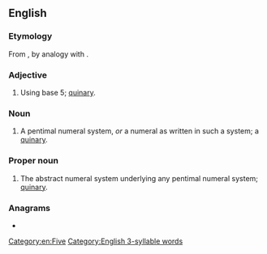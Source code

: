 ==English==

===Etymology===
From {{m|en|pent-}}, by analogy with {{m|en|decimal}}.

===Adjective===
{{en-adj|-}}

# {{lb|en|rare|of a positional numeral system}} Using base 5; [[quinary]].

===Noun===
{{en-noun}}

# {{lb|en|rare}} A pentimal numeral system, ''or'' a numeral as written in such a system; a [[quinary]].

===Proper noun===
{{en-proper noun}}

# {{lb|en|rare}} The abstract numeral system underlying any pentimal numeral system; [[quinary]].

===Anagrams===
* {{anagrams|en|Pimental}}

[[Category:en:Five]]
[[Category:English 3-syllable words‎]]